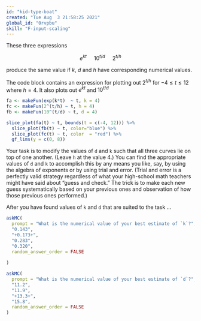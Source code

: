```yaml
---
id: "kid-type-boat"
created: "Tue Aug  3 21:58:25 2021"
global_id: "0rvpbu"
skill: "F-input-scaling"
---
```


These three expressions 

$$e^{kt}\ \ \ \ \ 10^{t/d} \  \ \ \ \  2^{t/h}$$

produce the same value if $k$, $d$ and $h$ have corresponding numerical values.

The code block contains an expression for plotting out  $2^{t/h}$ for $-4 \leq t \leq 12$ where $h = 4$. It also plots out $e^{kt}$ and $10^{t/d}$

```r
fa <- makeFun(exp(k*t)  ~ t, k = 4)
fc <- makeFun(2^(t/h) ~ t, h = 4)
fb <- makeFun(10^(t/d) ~ t, d = 4)

slice_plot(fa(t) ~ t, bounds(t = c(-4, 12))) %>%
  slice_plot(fb(t) ~ t, color="blue") %>%
  slice_plot(fc(t) ~ t, color  = "red") %>%
  gf_lims(y = c(0, 8))
```


Your task is to modify the values of `d` and `k` such that all three curves lie on top of one another. (Leave `h` at the value 4.) You can find the appropriate values of `d` and `k` to accomplish this by any means you like, say, by using the algebra of exponents or by using trial and error. (Trial and error is a perfectly valid strategy regardless of what your high-school math teachers might have said about "guess and check." The trick is to make each new guess systematically based on your previous ones and observation of how those previous ones performed.)

After you have found values of `k` and `d` that are suited to the task ...

```r
askMC(
  prompt = "What is the numerical value of your best estimate of `k`?",
  "0.143",
  "+0.173+", 
  "0.283",
  "0.320",
  random_answer_order = FALSE
  
)
```

```r
askMC(
  prompt = "What is the numerical value of your best estimate of `d`?",
  "11.2",
  "11.9",
  "+13.3+", 
  "15.8",
  random_answer_order = FALSE
)
```
